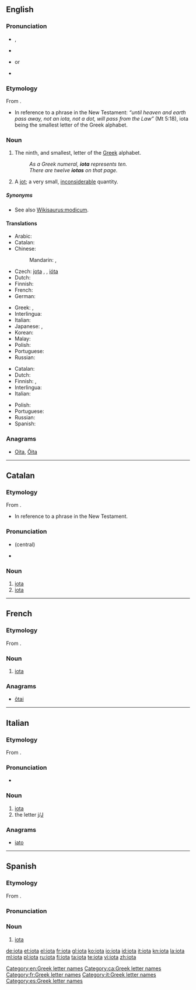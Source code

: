 {{also|Iota|IOTA}}
==English==
{{was wotd|2008|June|8}}
{{letter_disp2|theta|[[Image:Greek_uc_iota.png|20px]][[Image:Greek_lc_iota.png|18px]]|kappa|ἰῶτα|Ι|ι}}

===Pronunciation===
* {{a|UK}} {{IPA|/aɪˈəʊtə/}}, {{X-SAMPA|/aI"@U.t@/}}
* {{rhymes|əʊtə}}
* {{a|US}} {{IPA|/aɪˈoʊtə/}} or {{IPA|/ajˈowɾə/}}
* {{audio|en-us-iota.ogg|Audio (US)}}

===Etymology===
From {{etyl|grc}} {{term|ἰῶτα|tr=iōta|lang=grc|sc=polytonic}}.
* {{sense|jot}} In reference to a phrase in the New Testament: ''“until heaven and earth pass away, not an iota, not a dot, will pass from the Law”'' (Mt 5:18), iota being the smallest letter of the Greek alphabet.

===Noun===
{{en-noun}}

# The ninth, and smallest, letter of the [[Greek]] alphabet.
#: ''As a Greek numeral, '''iota''' represents ten.''
#: ''There are twelve '''iotas''' on that page.''
# A [[jot]]; a very small, [[inconsiderable]] quantity.

=====Synonyms=====
* {{sense|jot}} See also [[Wikisaurus:modicum]].

====Translations====
{{trans-top|Greek letter}}
* Arabic: {{t-|ar|إيوتا|f|tr='iyuutaa|sc=Arab}}
* Catalan: {{t-|ca|iota|f}}
* Chinese:
*: Mandarin: {{t|cmn|約塔|sc=Hani}}, {{t|cmn|约塔|tr=yāotǎ|sc=Hani}}
* Czech: [[jota]] {{f}}, {{t-|cs|iota|f}}, [[ióta]] {{f}}
* Dutch: {{t-|nl|jota|c}}
* Finnish: {{t+|fi|iota}}
* French: {{t+|fr|iota|m}}
* German: {{t+|de|Jota|n}}
{{trans-mid}}
* Greek: {{t+|el|γιώτα|n|tr=gióta}}, {{t+|el|ιώτα|n|tr=ióta}}
* Interlingua: {{t-|ia|iota}}
* Italian: {{t+|it|iota}}
* Japanese: {{t-|ja|イオタ|tr=iota}}, {{t-|ja|イオータ|tr=iōta|sc=Jpan}}
* Korean: {{t+|ko|요타|tr=yota|sc=Kore}}
* Malay: {{t|ms|iota}}
* Polish: {{t+|pl|jota|f}}
* Portuguese: {{t-|pt|iota|m}}
* Russian: {{t+|ru|йота|f|tr=jóta}}
{{trans-bottom}}

{{trans-top|small amount}}
* Catalan: {{t-|ca|iota|f}}
* Dutch: {{t-|nl|jota|c}}
* Finnish: {{t-|fi|hitunen}}, {{t-|fi|hiven}}
* Interlingua: {{t-|ia|iota}}
* Italian: {{t-|it|briciolo|m}}
{{trans-mid}}
* Polish: {{t+|pl|jota|f}}
* Portuguese: {{t+|pt|pingo|m}}
* Russian: {{t+|ru|йота|f|tr=jóta|sc=Cyrl}}
* Spanish: {{t+|es|poco}}
{{trans-bottom}}

===Anagrams===
* [[Oita#English|Oita]], [[Ōita#English|Ōita]]

[[Category:en:Greek letter names]]

----

==Catalan==
{{wikipedia|lang=ca}}

===Etymology===
From {{etyl|grc|ca}} {{term|ἰῶτα|tr=iōta|lang=grc|sc=polytonic}}.
* {{sense|jot}} In reference to a phrase in the New Testament.

===Pronunciation===
* {{a|Standard}} {{IPA|/ˈjo.tə/|lang=ca}} (central)
* {{hyphenation|io|ta}}

===Noun===
{{ca-noun|f}}

# [[#English|iota]] {{gloss|Greek letter}}
# [[#English|iota]] {{gloss|small amount}}

[[Category:ca:Greek letter names]]

----

==French==
{{wikipedia|lang=fr|Iota (lettre de l'alphabet grec)|Iota}}

===Etymology===
From {{etyl|grc|fr}} {{term|ἰῶτα|tr=iōta|lang=grc|sc=polytonic}}.

===Noun===
{{fr-noun-inv|m}}

# [[#English|iota]] {{gloss|Greek letter}}

===Anagrams===
* [[ôtai#French|ôtai]]

[[Category:fr:Greek letter names]]

----

==Italian==
{{wikipedia|lang=it|Iota (lettera)|Iota}}

===Etymology===
From {{etyl|grc|it}} {{term|ἰῶτα|tr=iōta|lang=grc|sc=polytonic}}.

===Pronunciation===
* {{IPA|/ˈjɔːta/|lang=it}}

===Noun===
{{head|it|noun}} {{m|f|inv}}

# [[#English|iota]] {{gloss|Greek letter}}
# the letter [[j]]/[[J]]

===Anagrams===
* [[iato#Italian|iato]]

[[Category:it:Greek letter names]]

----

==Spanish==
{{wikipedia|lang=es|Ι|Iota}}

===Etymology===
From {{etyl|grc|es}} {{term|ἰῶτα|tr=iōta|lang=grc|sc=polytonic}}.

===Pronunciation===
{{rfp|lang=es}}

===Noun===
{{es-noun|f}}

# [[#English|iota]] {{gloss|Greek letter}}

[[Category:es:Greek letter names]]

[[de:iota]]
[[et:iota]]
[[el:iota]]
[[fr:iota]]
[[gl:iota]]
[[ko:iota]]
[[io:iota]]
[[id:iota]]
[[it:iota]]
[[kn:iota]]
[[la:iota]]
[[ml:iota]]
[[pl:iota]]
[[ru:iota]]
[[fi:iota]]
[[ta:iota]]
[[te:iota]]
[[vi:iota]]
[[zh:iota]]